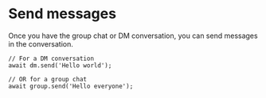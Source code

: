 # Send messages

Once you have the group chat or DM conversation, you can send messages in the conversation.

```tsx [Node]
// For a DM conversation
await dm.send('Hello world');

// OR for a group chat
await group.send('Hello everyone');
```
